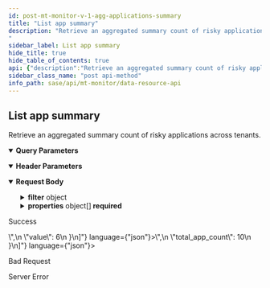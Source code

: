 ```yaml
---
id: post-mt-monitor-v-1-agg-applications-summary
title: "List app summary"
description: "Retrieve an aggregated summary count of risky applications across tenants.                   
"
sidebar_label: List app summary
hide_title: true
hide_table_of_contents: true
api: {"description":"Retrieve an aggregated summary count of risky applications across tenants.                   \n","operationId":"post-mt-monitor-v1-agg-applications-summary","parameters":[{"description":"Must be `tenant`. Using the query parameter returns all the aggregated responses for the current parent tenant and its child tenants. If not used, the results for just the current tenant are returned. \n","in":"query","name":"agg_by","schema":{"type":"string"}},{"description":"Must be one of the following: `de`, `americas`, `europe`, `uk`, `sg`, `ca`, `jp`, `au`, `in`. Returns details from the Cortex Data Lake (CDL) region specified.  \n","in":"header","name":"X-PANW-Region","schema":{"type":"string"}}],"requestBody":{"content":{"application/json":{"examples":{"Blocked Risky Apps":{"value":{"filter":{"operator":"AND","rules":[{"rule":"blocked"},{"rule":"app_risky"},{"operator":"last_n_days","property":"event_time","values":[7]}]},"properties":[{"property":"total_app_count"},{"property":"risk_of_app_count"},{"property":"blocked_app_count"}]}},"Top Tenants using Risky Applications":{"value":{"count":4,"filter":{"operator":"AND","rules":[{"operator":"last_n_days","property":"event_time","values":[30]}]},"properties":[{"property":"sub_tenant_id"},{"alias":"value","property":"risk_of_app_count","sort":{"order":"desc"}}]}},"Total Risky Apps":{"value":{"filter":{"operator":"AND","rules":[{"rule":"app_risky"},{"operator":"last_n_days","property":"event_time","values":[7]}]},"properties":[{"property":"total_app_count"},{"property":"risk_of_app_count"}]}},"Total Risky Apps Per Tenant":{"value":{"filter":{"operator":"AND","rules":[{"rule":"blocked"},{"rule":"app_risky"},{"operator":"last_n_days","property":"event_time","values":[7]}]},"properties":[{"property":"sub_tenant_id"},{"property":"total_app_count"},{"property":"risk_of_app_count"}]}},"Unblocked Risky Apps":{"value":{"filter":{"operator":"AND","rules":[{"rule":"unblocked"},{"rule":"app_risky"},{"operator":"last_n_days","property":"event_time","values":[7]}]},"properties":[{"property":"total_app_count"},{"property":"risk_of_app_count"},{"property":"unblocked_app_count"}]}}},"schema":{"properties":{"filter":{"allOf":[{"description":"App summary filter. Consists of a required operator and an array of rules objects. \n","properties":{"operator":{"description":"Must be `AND`. \n","type":"string"},"rules":{"anyOf":[{"description":"Applications summary rule.  \n","properties":{"rule":{"description":"Rule name that is set to one of the example values. See See [AppSummaryRule](/sase/docs/filters#appsummaryrule).\n","example":"app_risky","type":"string"}},"type":"object"},{"properties":{"operator":{"description":"Filter operator that is one of the example values and is run on the property field","example":"gt, lt, last_n_minutes, last_n_hours, last_n_days","type":"string"},"property":{"description":"Filter property field that is one of the example values","example":"event_time, update_time, updated_time","type":"string"},"values":{"description":"Filter property value","example":"minute, hour or day counts if property is event_time","items":{"type":"string"},"type":"array"}},"type":"object"}],"description":"See [AppSummaryRule](/sase/docs/filters#appsummaryrule) and [TimeFilter](/sase/docs/filters#timefilter). \n","items":{"type":"object"},"type":"array"}},"required":["operator"],"type":"object"},{"description":"filter json object"}]},"properties":{"description":"List of property json objects","items":{"description":"Property field name.\n","properties":{"alias":{"type":"string"},"property":{"description":"App summary property fields will be returned in the API response. See [AppSummaryProperty](/sase/docs/filters#appsummaryproperty). \n","example":"sub_tenant_id, total_app_count, total_app_remote_network, total_app_mobile_users,total_app_proxy_nodes","type":"string"}},"type":"object"},"type":"array"}},"required":["properties","filter"],"type":"object"}}}},"responses":{"200":{"content":{"application/json":{"examples":{"Blocked Risky Apps":{"value":[{"blocked_apps_count":10,"risk_of_app_count":10,"total_app_count":10}]},"Top Tenants using Risky Applications":{"value":[{"sub_tenant_id":"<sub-tenant-id>","value":6}]},"Total Risky Apps":{"value":[{"risk_of_app_count":10,"total_app_count":10}]},"Total Risky Apps Per Tenant":{"value":[{"risk_of_app_count":10,"sub_tenant_id":"<sub_tenant_id>","total_app_count":10}]},"Unblocked Risky Apps":{"value":[{"risk_of_app_count":10,"total_app_count":10,"unblocked_apps_count":10}]}}}},"description":"Success"},"400":{"description":"Bad Request"},"500":{"description":"Server Error"}},"security":[{"Bearer":[]}],"tags":["DataResources"],"method":"post","path":"/mt/monitor/v1/agg/applications/summary","servers":[{"url":"https://api.sase.paloaltonetworks.com"}],"securitySchemes":{"Bearer":{"scheme":"bearer","type":"http"}},"jsonRequestBodyExample":{"filter":{"operator":"string","rules":{"rule":"app_risky"}},"properties":[{"alias":"string","property":"sub_tenant_id, total_app_count, total_app_remote_network, total_app_mobile_users,total_app_proxy_nodes"}]},"info":{"contact":{},"description":"Use the Data Resource API for retrieving aggregated summaries and counts across tenants for threats, alerts, risky applications, URLs, and upgrades.\n","title":"Data Resource API","version":"1.0"},"postman":{"name":"List app summary","description":{"content":"Retrieve an aggregated summary count of risky applications across tenants.                   \n","type":"text/plain"},"url":{"path":["mt","monitor","v1","agg","applications","summary"],"host":["{{baseUrl}}"],"query":[{"disabled":false,"description":{"content":"Must be `tenant`. Using the query parameter returns all the aggregated responses for the current parent tenant and its child tenants. If not used, the results for just the current tenant are returned. \n","type":"text/plain"},"key":"agg_by","value":""}],"variable":[]},"header":[{"disabled":false,"description":{"content":"Must be one of the following: `de`, `americas`, `europe`, `uk`, `sg`, `ca`, `jp`, `au`, `in`. Returns details from the Cortex Data Lake (CDL) region specified.  \n","type":"text/plain"},"key":"X-PANW-Region","value":""},{"key":"Content-Type","value":"application/json"},{"key":"Accept","value":"application/json"}],"method":"POST","body":{"mode":"raw","raw":"\"\"","options":{"raw":{"language":"json"}}},"auth":{"type":"bearer","bearer":[{"type":"any","value":"<Bearer Token>","key":"token"}]}}}
sidebar_class_name: "post api-method"
info_path: sase/api/mt-monitor/data-resource-api
---
```



## List app summary



Retrieve an aggregated summary count of risky applications across tenants.                   


<details style={{"marginBottom":"1rem"}} data-collapsed={false} open={true}><summary style={{}}><strong>Query Parameters</strong></summary><div><ul><ParamsItem className={"paramsItem"} param={{"description":"Must be `tenant`. Using the query parameter returns all the aggregated responses for the current parent tenant and its child tenants. If not used, the results for just the current tenant are returned. \n","in":"query","name":"agg_by","schema":{"type":"string"}}}></ParamsItem></ul></div></details><details style={{"marginBottom":"1rem"}} data-collapsed={false} open={true}><summary style={{}}><strong>Header Parameters</strong></summary><div><ul><ParamsItem className={"paramsItem"} param={{"description":"Must be one of the following: `de`, `americas`, `europe`, `uk`, `sg`, `ca`, `jp`, `au`, `in`. Returns details from the Cortex Data Lake (CDL) region specified.  \n","in":"header","name":"X-PANW-Region","schema":{"type":"string"}}}></ParamsItem></ul></div></details><MimeTabs><TabItem label={"application/json"} value={"application/json-schema"}><details style={{}} data-collapsed={false} open={true}><summary style={{"textAlign":"left"}}><strong>Request Body</strong></summary><div style={{"textAlign":"left","marginLeft":"1rem"}}></div><ul style={{"marginLeft":"1rem"}}><SchemaItem collapsible={true} className={"schemaItem"}><details style={{}}><summary style={{}}><strong>filter</strong><span style={{"opacity":"0.6"}}> object</span></summary><div style={{"marginLeft":"1rem"}}><div style={{"marginTop":".5rem","marginBottom":".5rem"}}>

App summary filter. Consists of a required operator and an array of rules objects. 


</div><SchemaItem collapsible={false} name={"operator"} required={true} schemaDescription={"Must be `AND`. \n"} schemaName={"string"} qualifierMessage={undefined} defaultValue={undefined}></SchemaItem><SchemaItem collapsible={true} className={"schemaItem"}><details style={{}}><summary style={{}}><strong>rules</strong><span style={{"opacity":"0.6"}}> object[]</span></summary><div style={{"marginLeft":"1rem"}}><div style={{"marginTop":".5rem","marginBottom":".5rem"}}>

See [AppSummaryRule](/sase/docs/filters#appsummaryrule) and [TimeFilter](/sase/docs/filters#timefilter). 


</div><div><div><span className={"badge badge--info"}>anyOf</span><SchemaTabs><TabItem label={"MOD1"} value={"0-item-properties"}><SchemaItem collapsible={false} name={"rule"} required={false} schemaDescription={"Rule name that is set to one of the example values. See See [AppSummaryRule](/sase/docs/filters#appsummaryrule).\n"} schemaName={"string"} qualifierMessage={undefined} defaultValue={undefined}></SchemaItem></TabItem><TabItem label={"MOD2"} value={"1-item-properties"}><SchemaItem collapsible={false} name={"operator"} required={false} schemaDescription={"Filter operator that is one of the example values and is run on the property field"} schemaName={"string"} qualifierMessage={undefined} defaultValue={undefined}></SchemaItem><SchemaItem collapsible={false} name={"property"} required={false} schemaDescription={"Filter property field that is one of the example values"} schemaName={"string"} qualifierMessage={undefined} defaultValue={undefined}></SchemaItem><SchemaItem collapsible={false} name={"values"} required={false} schemaDescription={"Filter property value"} schemaName={"string[]"} qualifierMessage={undefined} defaultValue={undefined}></SchemaItem></TabItem></SchemaTabs></div></div></div></details></SchemaItem></div></details></SchemaItem><SchemaItem collapsible={true} className={"schemaItem"}><details style={{}}><summary style={{}}><strong>properties</strong><span style={{"opacity":"0.6"}}> object[]</span><strong style={{"fontSize":"var(--ifm-code-font-size)","color":"var(--openapi-required)"}}> required</strong></summary><div style={{"marginLeft":"1rem"}}><div style={{"marginTop":".5rem","marginBottom":".5rem"}}>

List of property json objects

</div><SchemaItem collapsible={false} name={"alias"} required={false} schemaDescription={undefined} schemaName={"string"} qualifierMessage={undefined} defaultValue={undefined}></SchemaItem><SchemaItem collapsible={false} name={"property"} required={false} schemaDescription={"App summary property fields will be returned in the API response. See [AppSummaryProperty](/sase/docs/filters#appsummaryproperty). \n"} schemaName={"string"} qualifierMessage={undefined} defaultValue={undefined}></SchemaItem></div></details></SchemaItem></ul></details></TabItem></MimeTabs><div><ApiTabs><TabItem label={"200"} value={"200"}><div>

Success

</div><div><MimeTabs groupId={"mime-type"}><TabItem label={"application/json"} value={"application/json"}><SchemaTabs groupId={"schema-tabs"}><TabItem label={" Blocked  Risky  Apps"} value={" Blocked  Risky  Apps"}><ResponseSamples responseExample={"[\n  {\n    \"blocked_apps_count\": 10,\n    \"risk_of_app_count\": 10,\n    \"total_app_count\": 10\n  }\n]"} language={"json"}></ResponseSamples></TabItem><TabItem label={" Top  Tenants using  Risky  Applications"} value={" Top  Tenants using  Risky  Applications"}><ResponseSamples responseExample={"[\n  {\n    \"sub_tenant_id\": \"<sub-tenant-id>\",\n    \"value\": 6\n  }\n]"} language={"json"}></ResponseSamples></TabItem><TabItem label={" Total  Risky  Apps"} value={" Total  Risky  Apps"}><ResponseSamples responseExample={"[\n  {\n    \"risk_of_app_count\": 10,\n    \"total_app_count\": 10\n  }\n]"} language={"json"}></ResponseSamples></TabItem><TabItem label={" Total  Risky  Apps  Per  Tenant"} value={" Total  Risky  Apps  Per  Tenant"}><ResponseSamples responseExample={"[\n  {\n    \"risk_of_app_count\": 10,\n    \"sub_tenant_id\": \"<sub_tenant_id>\",\n    \"total_app_count\": 10\n  }\n]"} language={"json"}></ResponseSamples></TabItem><TabItem label={" Unblocked  Risky  Apps"} value={" Unblocked  Risky  Apps"}><ResponseSamples responseExample={"[\n  {\n    \"risk_of_app_count\": 10,\n    \"total_app_count\": 10,\n    \"unblocked_apps_count\": 10\n  }\n]"} language={"json"}></ResponseSamples></TabItem></SchemaTabs></TabItem></MimeTabs></div></TabItem><TabItem label={"400"} value={"400"}><div>

Bad Request

</div><div></div></TabItem><TabItem label={"500"} value={"500"}><div>

Server Error

</div><div></div></TabItem></ApiTabs></div>
      